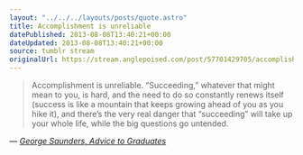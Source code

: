 ```yaml
---
layout: "../../../layouts/posts/quote.astro"
title: Accomplishment is unreliable
datePublished: 2013-08-08T13:40:21+00:00
dateUpdated: 2013-08-08T13:40:21+00:00
source: tumblr stream
originalUrl: https://stream.anglepoised.com/post/57701429705/accomplishment-is-unreliable-succeeding
---
```


> Accomplishment is unreliable. “Succeeding,” whatever that might mean to you, is hard, and the need to do so constantly renews itself (success is like a mountain that keeps growing ahead of you as you hike it), and there’s the very real danger that “succeeding” will take up your whole life, while the big questions go untended.

— <cite>[George Saunders, _Advice to Graduates_](http://6thfloor.blogs.nytimes.com/2013/07/31/george-saunderss-advice-to-graduates/)</cite>
